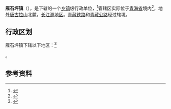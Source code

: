 {{中国乡级行政区|54/24/25/101/000}}

'''雁石坪镇'''（{{bo|z=ཡན་ཤིས་ཕིན་}}），是{{PRC admin/fullname|54/24/25/101/000|3}}下辖的一个[[乡镇|乡镇]]级行政单位，<ref>{{PRC admin/ref sgc|{{PRC admin/parent|54/24/25/101/000}}}}</ref>管辖区实际位于[[青海省|青海省]]境内<ref>{{Cite web|url=http://xzqh.info/lt/read.php?tid=120672|title=雁石坪镇究竟属于西藏还是青海？有什么说法么？|accessdate=2018-04-25|author=|date=|work=xzqh.info|publisher=|archive-date=2018-06-13|archive-url=https://web.archive.org/web/20180613210704/http://xzqh.info/lt/read.php?tid=120672|dead-url=no}}</ref>，地处[[唐古拉山|唐古拉山]]北麓，[[长江源|长江源地区]]。[[青藏铁路|青藏铁路]]和[[青藏公路|青藏公路]]经过辖境。

== 行政区划 ==

雁石坪镇下辖以下地区：<ref>{{PRC admin/ref sgc|54/24/25/101/000}}</ref>

{{PRC admin/children|54/24/25/101/000}}。

== 参考资料 ==

{{reflist}}

{{行政区划小作品}}
{{PRC admin/navcat|54/24/25/101/000}}